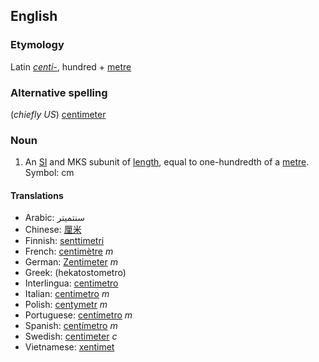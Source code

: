 ==English==
===Etymology===
Latin ''[[centi-]]'', hundred + [[metre]]

===Alternative spelling===
(''chiefly US'') [[centimeter]]

===Noun===
#An [[SI#Abbreviation|SI]] and MKS subunit of [[length]], equal to one-hundredth of a [[metre]].  Symbol: cm

==== Translations ====
*Arabic: سنتميتر
*Chinese: [[厘米]]
*Finnish: [[senttimetri]]
*French: [[centimètre]] ''m''
*German: [[Zentimeter]] ''m''
*Greek: [[ ]] (hekatostometro)
*Interlingua: [[centimetro]]
*Italian: [[centimetro]] ''m''
*Polish: [[centymetr]] ''m''
*Portuguese: [[centímetro]] ''m''
*Spanish: [[centímetro]] ''m''
*Swedish: [[centimeter]] ''c''
*Vietnamese: [[xentimet]]